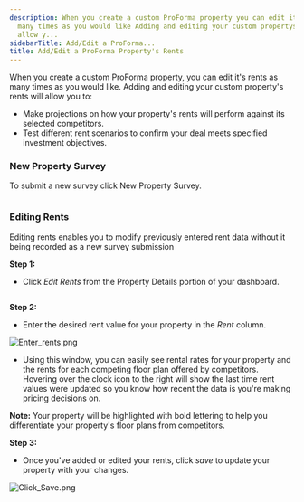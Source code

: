 ```yaml
---
description: When you create a custom ProForma property you can edit its rents as
  many times as you would like Adding and editing your custom propertys rents will
  allow y...
sidebarTitle: Add/Edit a ProForma...
title: Add/Edit a ProForma Property's Rents
---
```


When you create a custom ProForma property, you can edit it's rents as many times as you would like. Adding and editing your custom property's rents will allow you to:


* Make projections on how your property's rents will perform against its selected competitors.
* Test different rent scenarios to confirm your deal meets specified investment objectives.


### New Property Survey


To submit a new survey click New Property Survey.


<Frame>
  <img src="/images/radix/ba86d2aa49388d2692c7dd09adc3dc5521c46f78.png" alt="" />
</Frame>


### Editing Rents


Editing rents enables you to modify previously entered rent data without it being recorded as a new survey submission


**Step 1:**


* Click *Edit Rents* from the Property Details portion of your dashboard.


<Frame>
  <img src="/images/radix/dd669e593116ea79353803b687a2b27608a5a886.png" alt="" />
</Frame>


**Step 2:**


* Enter the desired rent value for your property in the *Rent* column.


<Frame>
  <img src="/images/radix/da4fbcf3bf1ede4a2074ae16838492e76d878dd8.png" alt="Enter_rents.png" />
</Frame>


* Using this window, you can easily see rental rates for your property and the rents for each competing floor plan offered by competitors. Hovering over the clock icon to the right will show the last time rent values were updated so you know how recent the data is you're making pricing decisions on.



**Note:** Your property will be highlighted with bold lettering to help you differentiate your property's floor plans from competitors. 



**Step 3:**


* Once you've added or edited your rents, click *save* to update your property with your changes.


<Frame>
  <img src="/images/radix/8a9604cab33303eee90dc5debdcf87768db18cde.png" alt="Click_Save.png" />
</Frame>